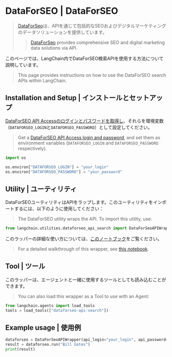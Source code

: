 # DataForSEO | DataForSEO

> [DataForSeo](https://dataforseo.com/)は、APIを通じて包括的なSEOおよびデジタルマーケティングのデータソリューションを提供しています。
>
> > [DataForSeo](https://dataforseo.com/) provides comprehensive SEO and digital marketing data solutions via API.

このページでは、LangChain内でDataForSEO検索APIを使用する方法について説明しています。

> This page provides instructions on how to use the DataForSEO search APIs within LangChain.

## Installation and Setup | インストールとセットアップ

[DataForSEO API Accessのログインとパスワードを取得し](https://app.dataforseo.com/register)、それらを環境変数（`DATAFORSEO_LOGIN`と`DATAFORSEO_PASSWORD`）として設定してください。

> Get a [DataForSEO API Access login and password](https://app.dataforseo.com/register), and set them as environment variables
> (`DATAFORSEO_LOGIN` and `DATAFORSEO_PASSWORD` respectively).

```python
import os

os.environ["DATAFORSEO_LOGIN"] = "your_login"
os.environ["DATAFORSEO_PASSWORD"] = "your_password"
```

## Utility | ユーティリティ

DataForSEOユーティリティはAPIをラップします。このユーティリティをインポートするには、以下のように使用してください：

> The DataForSEO utility wraps the API. To import this utility, use:

```python
from langchain.utilities.dataforseo_api_search import DataForSeoAPIWrapper
```

このラッパーの詳細な使い方については、[このノートブック](/docs/integrations/tools/dataforseo)をご覧ください。

> For a detailed walkthrough of this wrapper, see [this notebook](/docs/integrations/tools/dataforseo).

## Tool | ツール

このラッパーは、エージェントと一緒に使用するツールとしても読み込むことができます。

> You can also load this wrapper as a Tool to use with an Agent:

```python
from langchain.agents import load_tools
tools = load_tools(["dataforseo-api-search"])
```

## Example usage | 使用例

```python
dataforseo = DataForSeoAPIWrapper(api_login="your_login", api_password="your_password")
result = dataforseo.run("Bill Gates")
print(result)
```
